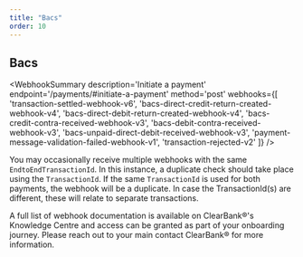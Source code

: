 ```yaml
---
title: "Bacs"
order: 10
---
```



## Bacs

<WebhookSummary
  description='Initiate a payment'
  endpoint='/payments/#initiate-a-payment'
  method='post'
  webhooks={[
    'transaction-settled-webhook-v6',
    'bacs-direct-credit-return-created-webhook-v4',
    'bacs-direct-debit-return-created-webhook-v4',
    'bacs-credit-contra-received-webhook-v3',
    'bacs-debit-contra-received-webhook-v3',
    'bacs-unpaid-direct-debit-received-webhook-v3',
    'payment-message-validation-failed-webhook-v1',
    'transaction-rejected-v2'
  ]}
/>

<WebhookPlaceholder render='transaction-settled-webhook-v6' />
<WebhookPlaceholder render='bacs-direct-credit-return-created-webhook-v4' />
<WebhookPlaceholder render='bacs-direct-debit-return-created-webhook-v4' />
<WebhookPlaceholder render='bacs-credit-contra-received-webhook-v3' />
<WebhookPlaceholder render='bacs-debit-contra-received-webhook-v3' />
<WebhookPlaceholder render='bacs-unpaid-direct-debit-received-v3' />
<WebhookPlaceholder render='payment-message-validation-failed-webhook-v1' />
<WebhookPlaceholder render='transaction-rejected-v2' />

You may occasionally receive multiple webhooks with the same `EndtoEndTransactionId`. In this instance, a duplicate check should take place using the `TransactionId`.
If the same `TransactionId` is used for both payments, the webhook will be a duplicate. In case the TransactionId(s) are different, these will relate to separate transactions.

A full list of webhook documentation is available on ClearBank®'s Knowledge Centre and access can be granted as part of your onboarding journey. Please reach out to your main contact ClearBank® for more information. 
